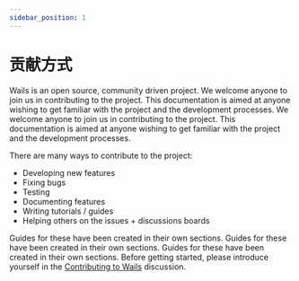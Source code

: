 ```yaml
---
sidebar_position: 1
---
```


# 贡献方式

Wails is an open source, community driven project. We welcome anyone to join us in contributing to the project. This documentation is aimed at anyone wishing to get familiar with the project and the development processes. We welcome anyone to join us in contributing to the project. This documentation is aimed at anyone wishing to get familiar with the project and the development processes.

There are many ways to contribute to the project:

- Developing new features
- Fixing bugs
- Testing
- Documenting features
- Writing tutorials / guides
- Helping others on the issues + discussions boards

Guides for these have been created in their own sections. Guides for these have been created in their own sections. Guides for these have been created in their own sections. Before getting started, please introduce yourself in the [Contributing to Wails](https://github.com/AlpineAIO/wails/discussions/1520) discussion.

